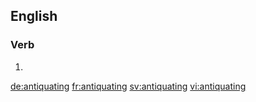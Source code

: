 ==English==

===Verb===
{{head|en|present participle}}

# {{present participle of|antiquate|lang=en}}

[[de:antiquating]]
[[fr:antiquating]]
[[sv:antiquating]]
[[vi:antiquating]]